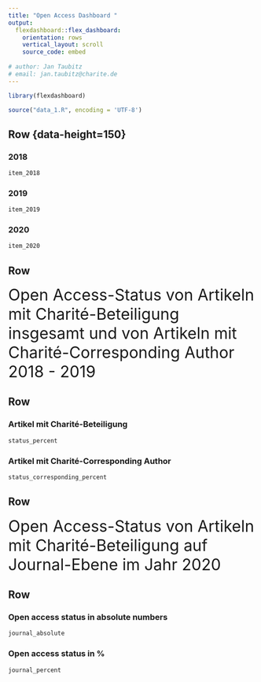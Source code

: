 ```yaml
---
title: "Open Access Dashboard "
output: 
  flexdashboard::flex_dashboard:
    orientation: rows
    vertical_layout: scroll
    source_code: embed
    
# author: Jan Taubitz
# email: jan.taubitz@charite.de
---
```


```r
library(flexdashboard)

source("data_1.R", encoding = 'UTF-8')
```

Row {data-height=150}{.tabset}
-----------------------------------------------------------------------

### 2018

```r
item_2018
```

### 2019

```r
item_2019
```

### 2020

```r
item_2020
```


Row {data-height=120}
-----------------------------------------------------------------------

<font size="6"> Open Access-Status von Artikeln mit Charité-Beteiligung insgesamt und von Artikeln mit Charité-Corresponding Author 2018 - 2019</font>


Row {data-height=500}
-----------------------------------------------------------------------


### Artikel mit Charité-Beteiligung

```r
status_percent
```

### Artikel mit Charité-Corresponding Author

```r
status_corresponding_percent
```


Row {data-height=120}
-----------------------------------------------------------------------

<font size="6"> Open Access-Status von Artikeln mit Charité-Beteiligung auf Journal-Ebene im Jahr 2020 </font>


Row {data-height=500}
-----------------------------------------------------------------------

### Open access status in absolute numbers

```r
journal_absolute
```

### Open access status in %

```r
journal_percent
```
